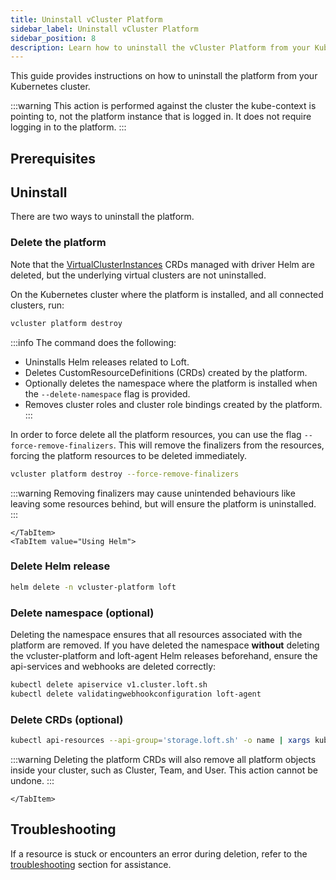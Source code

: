 ```yaml
---
title: Uninstall vCluster Platform
sidebar_label: Uninstall vCluster Platform
sidebar_position: 8
description: Learn how to uninstall the vCluster Platform from your Kubernetes cluster using the vCluster CLI or Helm.
---
```





This guide provides instructions on how to uninstall the platform from your Kubernetes cluster.

:::warning
This action is performed against the cluster the kube-context is pointing to, not the platform instance that is logged in. It does not require logging in to the platform.
:::

## Prerequisites

<Prerequisites />

## Uninstall

There are two ways to uninstall the platform.

<Tabs>
    <TabItem value="Using vCluster CLI">
<VersionBadge vclusterVersion="v0.22" />

### Delete the platform

Note that the
[VirtualClusterInstances](/platform/api/resources/virtualclusterinstance)
CRDs managed with driver Helm are deleted, but the underlying virtual clusters
are not uninstalled.

On the Kubernetes cluster where the platform is installed, and all connected clusters, run:

```bash title="Delete the platform using vCluster CLI"
vcluster platform destroy
```

:::info
The command does the following:
- Uninstalls Helm releases related to Loft.
- Deletes CustomResourceDefinitions (CRDs) created by the platform.
- Optionally deletes the namespace where the platform is installed when the `--delete-namespace` flag is provided.
- Removes cluster roles and cluster role bindings created by the platform.
:::

In order to force delete all the platform resources, you can use the flag `--force-remove-finalizers`. This will remove the
finalizers from the resources, forcing the platform resources to be deleted immediately.

```bash title="Force delete the platform using vCluster CLI"
vcluster platform destroy --force-remove-finalizers
```

:::warning
Removing finalizers may cause unintended behaviours like leaving some resources behind, but will ensure the platform is uninstalled.
:::

    </TabItem>
    <TabItem value="Using Helm">

### Delete Helm release

```bash title="Delete the platform Helm release"
helm delete -n vcluster-platform loft
```

### Delete namespace (optional)

Deleting the namespace ensures that all resources associated with the platform are removed. If you have deleted the namespace **without** deleting the vcluster-platform and loft-agent Helm releases beforehand, ensure the api-services and webhooks are deleted correctly:

```bash title="Delete API service and webhook"
kubectl delete apiservice v1.cluster.loft.sh
kubectl delete validatingwebhookconfiguration loft-agent
```

### Delete CRDs (optional)

```bash title="Delete platform CRDs"
kubectl api-resources --api-group='storage.loft.sh' -o name | xargs kubectl delete crd
```

:::warning
Deleting the platform CRDs will also remove all platform objects inside your cluster, such as Cluster, Team, and User. This action cannot be undone.
:::

    </TabItem>

</Tabs>

## Troubleshooting

If a resource is stuck or encounters an error during deletion, refer to the
[troubleshooting](/platform/use-platform/troubleshooting)
section for assistance.
